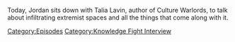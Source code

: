 {{DEFAULTSORT:
    #_EPISODE_0829:Chatting with Talia Lavin
}}{{Episode
    | title           = Chatting with Talia Lavin
    | caption         = Listen to this episode on [https://knowledgefight.libsyn.com/829-chatting-with-talia-lavin Libsyn] [https://open.spotify.com/episode/3OxlV8HjsYaTsbUKldEyaV Spotify], Read the [[Transcript/829: Chatting with Talia Lavin|Unofficial Transcript]]
    | episodeNumber   = 829
    | length          = 01:34:54
    | airDate         = July 15, 2023
    | episodeType     = [[:Category:Knowledge Fight Interview|Knowledge Fight Interview]]
    | appearance      = [[Talia Lavin]]
    | previousEpisode = [[828: March 5, 2004]]
    | nextEpisode     = [[830: July 16, 2023]]
}}

{{Stub}}

Today, Jordan sits down with Talia Lavin, author of Culture Warlords, to talk about infiltrating extremist spaces and all the things that come along with it.

[[Category:Episodes]]
[[Category:Knowledge Fight Interview]]
